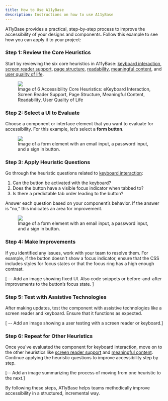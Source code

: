 ```yaml
---
title: How to Use A11yBase
description: Instructions on how to use A11yBase
---
```


A11yBase provides a practical, step-by-step process to improve the accessibility of your designs and components. Follow this example to see how you can apply it to your project:

### Step 1: Review the Core Heuristics

Start by reviewing the six core heuristics in A11yBase: <a href="core-heuristics/keyboard-interaction/overview">keyboard interaction</a>, <a href="core-heuristics/screen-reader-support/overview">screen reader support</a>, <a href="core-heuristics/page-structure/overview">page structure</a>, <a href="core-heuristics/readability/overview">readability</a>, <a href="core-heuristics/meaningful-content/overview">meaningful content</a>, and <a href="core-heuristics/user-qol/overview">user quality of life</a>.

<figure>
<img src="/images/getting-started/core_a11y.webp" />
	<figcaption>Image of 6 Accessibility Core Heuristics: eKeyboard Interaction, Screen Reader Support, Page Structure, Meaningful Content, Readability, User Quality of Life</figcaption>
</figure>

### Step 2: Select a UI to Evaluate

Choose a component or interface element that you want to evaluate for accessibility. For this example, let’s select a **form button**.

<figure style={{textAlign: 'center'}} >
	<img src="/images/getting-started/form_example.jpg" style={{margin: 'auto'}} />
	<figcaption >Image of a form element with an email input, a password input, and a sign in button.</figcaption>
</figure>

### Step 3: Apply Heuristic Questions

Go through the heuristic questions related to <a href="core-heuristics/keyboard-interaction/overview">keyboard interaction</a>:
1. Can the button be activated with the keyboard?
2. Does the button have a visible focus indicator when tabbed to?
3. Is there a predictable tab order leading to the button?

Answer each question based on your component’s behavior. If the answer is "no," this indicates an area for improvement.

<figure style={{textAlign: 'center'}} >
	<img src="/images/getting-started/heuristic_example.jpg" style={{margin: 'auto'}} />
	<figcaption >Image of a form element with an email input, a password input, and a sign in button.</figcaption>
</figure>

### Step 4: Make Improvements

If you identified any issues, work with your team to resolve them. For example, if the button doesn't show a focus indicator, ensure that the CSS includes styles for focus states or that the focus ring has a high enough contrast.

[ -- Add an image showing fixed UI. Also code snippets or before-and-after improvements to the button’s focus state. ]

### Step 5: Test with Assistive Technologies

After making updates, test the component with assistive technologies like a screen reader and keyboard. Ensure that it functions as expected.

[ -- Add an image showing a user testing with a screen reader or keyboard.]

### Step 6: Repeat for Other Heuristics

Once you've evaluated the component for keyboard interaction, move on to the other heuristics like <a href="core-heuristics/screen-reader-support/overview">screen reader support</a> and <a href="core-heuristics/meaningful-content/overview">meaningful content</a>. Continue applying the heuristic questions to improve accessibility step by step.

[-- Add an image summarizing the process of moving from one heuristic to the next.]

By following these steps, A11yBase helps teams methodically improve accessibility in a structured, incremental way.
